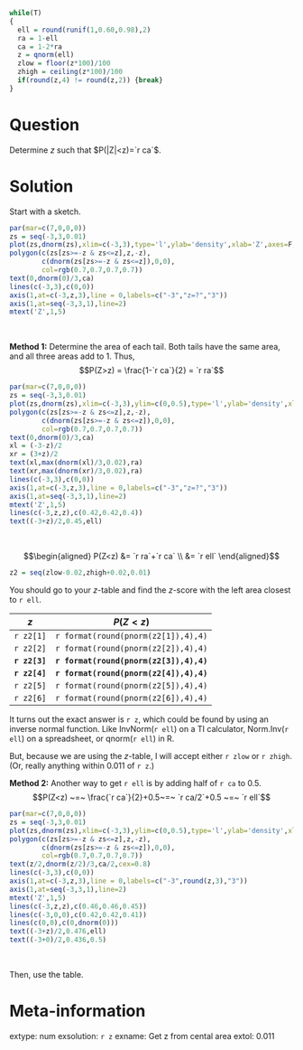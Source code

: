 ```r
while(T)
{
  ell = round(runif(1,0.60,0.98),2)
  ra = 1-ell
  ca = 1-2*ra
  z = qnorm(ell)
  zlow = floor(z*100)/100
  zhigh = ceiling(z*100)/100
  if(round(z,4) != round(z,2)) {break}
}
```

Question
========
Determine $z$ such that $P(|Z|<z)=`r ca`$. 


Solution
========
Start with a sketch.

```r
par(mar=c(7,0,0,0))
zs = seq(-3,3,0.01)
plot(zs,dnorm(zs),xlim=c(-3,3),type='l',ylab='density',xlab='Z',axes=F,ann=F)
polygon(c(zs[zs>=-z & zs<=z],z,-z),
        c(dnorm(zs[zs>=-z & zs<=z]),0,0),
        col=rgb(0.7,0.7,0.7,0.7))
text(0,dnorm(0)/3,ca)
lines(c(-3,3),c(0,0))
axis(1,at=c(-3,z,3),line = 0,labels=c("-3","z=?","3"))
axis(1,at=seq(-3,3,1),line=2)
mtext('Z',1,5)
```
\

**Method 1:** Determine the area of each tail. Both tails have the same area, and all three areas add to 1. Thus,
$$P(Z>z) = \frac{1-`r ca`}{2} = `r ra`$$
```r
par(mar=c(7,0,0,0))
zs = seq(-3,3,0.01)
plot(zs,dnorm(zs),xlim=c(-3,3),ylim=c(0,0.5),type='l',ylab='density',xlab='Z',axes=F,ann=F)
polygon(c(zs[zs>=-z & zs<=z],z,-z),
        c(dnorm(zs[zs>=-z & zs<=z]),0,0),
        col=rgb(0.7,0.7,0.7,0.7))
text(0,dnorm(0)/3,ca)
xl = (-3-z)/2
xr = (3+z)/2
text(xl,max(dnorm(xl)/3,0.02),ra)
text(xr,max(dnorm(xr)/3,0.02),ra)
lines(c(-3,3),c(0,0))
axis(1,at=c(-3,z,3),line = 0,labels=c("-3","z=?","3"))
axis(1,at=seq(-3,3,1),line=2)
mtext('Z',1,5)
lines(c(-3,z,z),c(0.42,0.42,0.4))
text((-3+z)/2,0.45,ell)
```
\


$$\begin{aligned}
P(Z<z) &= `r ra`+`r ca` \\
&= `r ell`
\end{aligned}$$


```r
z2 = seq(zlow-0.02,zhigh+0.02,0.01)
```

You should go to your $z$-table and find the $z$-score with the left area closest to `r ell`.

| $z$ | $P(Z<z)$ |
|:---:|:---:|
| `r z2[1]` | `r format(round(pnorm(z2[1]),4),4)` |
| `r z2[2]` | `r format(round(pnorm(z2[2]),4),4)` |
| **`r z2[3]`** | **`r format(round(pnorm(z2[3]),4),4)`** |
| **`r z2[4]`** | **`r format(round(pnorm(z2[4]),4),4)`** |
| `r z2[5]` | `r format(round(pnorm(z2[5]),4),4)` |
| `r z2[6]` | `r format(round(pnorm(z2[6]),4),4)` |

It turns out the exact answer is `r z`, which could be found by using an inverse normal function. Like InvNorm(`r ell`) on a TI calculator, Norm.Inv(`r ell`) on a spreadsheet, or qnorm(`r ell`) in R.

But, because we are using the $z$-table, I will accept either `r zlow` or `r zhigh`. (Or, really anything within 0.011 of `r z`.)

**Method 2:** Another way to get `r ell` is by adding half of `r ca` to 0.5.
$$P(Z<z) ~=~ \frac{`r ca`}{2}+0.5~=~ `r ca/2`+0.5 ~=~ `r ell`$$

```r
par(mar=c(7,0,0,0))
zs = seq(-3,3,0.01)
plot(zs,dnorm(zs),xlim=c(-3,3),ylim=c(0,0.5),type='l',ylab='density',xlab='Z',axes=F,ann=F)
polygon(c(zs[zs>=-z & zs<=z],z,-z),
        c(dnorm(zs[zs>=-z & zs<=z]),0,0),
        col=rgb(0.7,0.7,0.7,0.7))
text(z/2,dnorm(z/2)/3,ca/2,cex=0.8)
lines(c(-3,3),c(0,0))
axis(1,at=c(-3,z,3),line = 0,labels=c("-3",round(z,3),"3"))
axis(1,at=seq(-3,3,1),line=2)
mtext('Z',1,5)
lines(c(-3,z,z),c(0.46,0.46,0.45))
lines(c(-3,0,0),c(0.42,0.42,0.41))
lines(c(0,0),c(0,dnorm(0)))
text((-3+z)/2,0.476,ell)
text((-3+0)/2,0.436,0.5)
```
\

Then, use the table.

Meta-information
================
extype: num
exsolution: `r z`
exname: Get z from cental area
extol: 0.011
